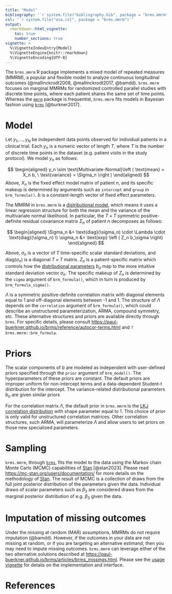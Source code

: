 ```yaml
---
title: "Model"
bibliography: '`r system.file("bibliography.bib", package = "brms.mmrm")`'
csl: '`r system.file("asa.csl", package = "brms.mmrm")`'
output:
  rmarkdown::html_vignette:
    toc: true
    number_sections: true
vignette: >
  %\VignetteIndexEntry{Model}
  %\VignetteEngine{knitr::rmarkdown}
  %\VignetteEncoding{UTF-8}
---
```


The `brms.mmrm` R package implements a mixed model of repeated measures (MMRM), a popular and flexible model to analyze continuous longitudinal outcomes (@mallinckrodt2008, @mallinckrodt2017, @bamdd). `brms.mmrm` focuses on marginal MMRMs for randomized controlled parallel studies with discrete time points, where each patient shares the same set of time points. Whereas the [`mmrm`](https://openpharma.github.io/mmrm/) package is frequentist, `brms.mmrm` fits models in Bayesian fashion using [`brms`](https://paul-buerkner.github.io/brms/) [@burkner2017].

# Model

Let $y_1, \ldots, y_N$ be independent data points observed for individual patients in a clinical trial. Each $y_n$ is a numeric vector of length $T$, where $T$ is the number of discrete time points in the dataset (e.g. patient visits in the study protocol). We model $y_n$ as follows:

$$
\begin{aligned}
y_n \sim \text{Multivariate-Normal}\left ( \text{mean} = X_n b, \ \text{variance} = \Sigma_n \right )
\end{aligned}
$$
Above, $X_n$ is the fixed effect model matrix of patient $n$, and its specific makeup is determined by arguments such as `intercept` and `group` in `brm_formula()`. $b$ is a constant-length vector of fixed effect parameters.

The MMRM in `brms.mmrm` is a [distributional model](https://paul-buerkner.github.io/brms/articles/brms_distreg.html), which means it uses a linear regression structure for both the mean and the variance of the multivariate normal likelihood. In particular, the $T \times T$ symmetric positive-definite residual covariance matrix $\Sigma_n$ of patient $n$ decomposes as follows:

$$
\begin{aligned}
\Sigma_n &= \text{diag}(\sigma_n) \cdot \Lambda \cdot \text{diag}(\sigma_n) \\
\sigma_n &= \text{exp} \left ( Z_n b_\sigma \right)
\end{aligned}
$$

Above, $\sigma_n$ is a vector of $T$ time-specific scalar standard deviations, and $\text{diag}(\sigma_n)$ is a diagonal $T \times T$ matrix. $Z_n$ is a patient-specific matrix which controls how the [distributional parameters](https://paul-buerkner.github.io/brms/articles/brms_distreg.html) $b_\sigma$ map to the more intuitive standard deviation vector $\sigma_n$. The specific makeup of $Z_n$ is determined by the `sigma` argument of `brm_formula()`, which in turn is produced by `brm_formula_sigma()`.

$\Lambda$ is a symmetric positive-definite correlation matrix with diagonal elements equal to 1 and off-diagonal elements between -1 and 1. The structure of $\Lambda$ depends on the `correlation` argument of `brm_formula()`, which could describe an unstructured parameterization, ARMA, compound symmetry, etc. These alternative structures and priors are available directly through `brms`. For specific details, please consult <https://paul-buerkner.github.io/brms/reference/autocor-terms.html> and `?brms.mmrm::brm_formula`.

# Priors

 The scalar components of $b$ are modeled as independent with user-defined priors specified through the `prior` argument of `brm_model()`. The hyperparameters of these priors are constant. The default priors are improper uniform for non-intercept terms and a data-dependent Student-t distribution for the intercept. The variance-related distributional parameters $b_\sigma$ are given similar priors
 
For the correlation matrix $\Lambda$, the default prior in `brms.mmrm` is the [LKJ correlation distribution](https://mc-stan.org/docs/functions-reference/correlation_matrix_distributions.html#lkj-correlation) with shape parameter equal to 1. This choice of prior is only valid for unstructured correlation matrices. Other correlation structures, such ARMA, will parameterize $\Lambda$ and allow users to set priors on those new specialized parameters.

# Sampling

`brms.mmrm`, through [`brms`](https://paul-buerkner.github.io/brms/), fits the model to the data using the Markov chain Monte Carlo (MCMC) capabilities of [Stan](https://mc-stan.org/) [@stan2023]. Please read <https://mc-stan.org/users/documentation/> for more details on the methodology of [Stan](https://mc-stan.org/). The result of MCMC is a collection of draws from the full joint posterior distribution of the parameters given the data. Individual draws of scalar parameters such as $\beta_3$ are considered draws from the marginal posterior distribution of e.g. $\beta_3$ given the data.

# Imputation of missing outcomes

Under the missing at random (MAR) assumptions, MMRMs do not require imputation (@bamdd). However, if the outcomes in your data are not missing at random, or if you are targeting an alternative estimand, then you may need to impute missing outcomes. `brms.mmrm` can leverage either of the two alternative solutions described at <https://paul-buerkner.github.io/brms/articles/brms_missings.html>. Please see the [usage vignette](https://openpharma.github.io/brms.mmrm/articles/usage.html) for details on the implementation and interface.

# References
